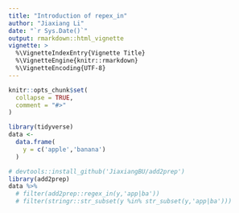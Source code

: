 ```yaml
---
title: "Introduction of repex_in"
author: "Jiaxiang Li"
date: "`r Sys.Date()`"
output: rmarkdown::html_vignette
vignette: >
  %\VignetteIndexEntry{Vignette Title}
  %\VignetteEngine{knitr::rmarkdown}
  %\VignetteEncoding{UTF-8}
---
```


```r
knitr::opts_chunk$set(
  collapse = TRUE,
  comment = "#>"
)
```

```r
library(tidyverse)
data <- 
  data.frame(
    y = c('apple','banana')
  )
```

```r
# devtools::install_github('JiaxiangBU/add2prep')
library(add2prep)
data %>% 
  # filter(add2prep::regex_in(y,'app|ba'))
  # filter(stringr::str_subset(y %in% str_subset(y,'app|ba')))
```

